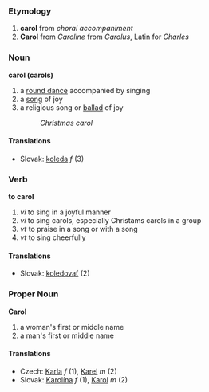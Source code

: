 === Etymology ===
# '''carol''' from ''choral accompaniment''
# '''Carol''' from ''Caroline'' from ''Carolus'', Latin for ''Charles''
=== Noun ===
'''carol (carols)'''
# a [[round dance]] accompanied by singing
# a [[song]] of joy
# a religious song or [[ballad]] of joy
#: ''Christmas carol''
==== Translations ====
*Slovak: [[koleda]] ''f'' (3)
=== Verb ===
'''to carol'''
# ''vi'' to sing in a joyful manner
# ''vi'' to sing carols, especially Christams carols in a group
# ''vt'' to praise in a song or with a song
# ''vt'' to sing cheerfully
==== Translations ====
*Slovak: [[koledovať]] (2)
=== Proper Noun ===
'''Carol'''
# a woman's first or middle name
# a man's first or middle name
==== Translations ====
*Czech: [[Karla]] ''f'' (1), [[Karel]] ''m'' (2)
*Slovak: [[Karolína]] ''f'' (1), [[Karol]] ''m'' (2)